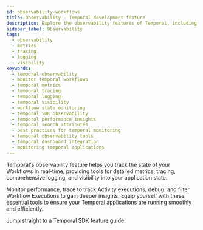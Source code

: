 ```yaml
---
id: observability-workflows
title: Observability - Temporal development feature
description: Explore the observability features of Temporal, including Metrics, Tracing, Logging, and Visibility. Learn to emit Metrics with the Java SDK, set up Tracing, and use Search Attributes to monitor and understand the state of your Workflows.
sidebar_label: Observability
tags:
  - observability
  - metrics
  - tracing
  - logging
  - visibility
keywords:
  - temporal observability
  - monitor temporal workflows
  - temporal metrics
  - temporal tracing
  - temporal logging
  - temporal visibility
  - workflow state monitoring
  - temporal SDK observability
  - temporal performance insights
  - temporal search attributes
  - best practices for temporal monitoring
  - temporal observability tools
  - temporal dashboard integration
  - monitoring temporal applications
---
```



Temporal's observability feature helps you track the state of your Workflows in real-time, providing tools for detailed metrics, tracing, comprehensive logging, and visibility into your application state. 

Monitor performance, trace to track Activity executions, debug, and filter Workflow Executions to gain deeper insights. 
Equip yourself with these essential tools to ensure your Temporal applications are running smoothly and efficiently. 

Jump straight to a Temporal SDK feature guide.

<RelatedReadContainer>
    <RelatedReadItem path="/develop/go/observability" text="Observability using the Go SDK" archetype="feature-guide" />
    <RelatedReadItem path="/develop/java/observability" text="Observability using the Java SDK" archetype="feature-guide" />
    <RelatedReadItem path="/develop/php/observability" text="Observability using the PHP SDK" archetype="feature-guide" />
    <RelatedReadItem path="/develop/python/observability" text="Observability using the Python SDK" archetype="feature-guide" />
    <RelatedReadItem path="/develop/typescript/observability" text="Observability using the TypeScript SDK" archetype="feature-guide" />
    <RelatedReadItem path="/develop/dotnet/observability" text="Observability using the .NET SDK" archetype="feature-guide" />
</RelatedReadContainer>
